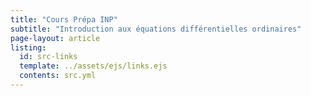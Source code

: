 ```yaml
---
title: "Cours Prépa INP"
subtitle: "Introduction aux équations différentielles ordinaires"
page-layout: article
listing:
  id: src-links
  template: ../assets/ejs/links.ejs
  contents: src.yml
---
```


::: {#src-links .column-screen-inset-right style="max-width: 850px;"}
:::
